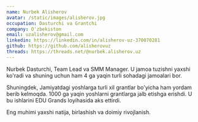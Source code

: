 ```yaml
---
name: Nurbek Alisherov
avatar: /static/images/alisherov.jpg
occupation: Dasturchi va Grantchi
company: O'zbekiston
email: uzalisherov@gmail.com
linkedin: https://linkedin.com/in/alisherov-uz-370070281
github: https://github.com/alisherovuz
threads: https://threads.net/@nurbek.alisherov.uz
---
```


Nurbek Dasturchi, Team Lead va SMM Manager. U jamoa tuzishni yaxshi ko'radi va shuning uchun ham 4 ga yaqin turli sohadagi jamoalari bor.

Shuningdek, Jamiyatdagi yoshlarga turli xil grantlar bo'yicha ham yordam berib kelmoqda. 1000 ga yaqin yoshlarni grantlarga jalb etishga erishdi. U bu ishlarini EDU Grands loyihasida aks ettirdi.

Eng muhimi yaxshi natija, birlashish va doimiy rivojlanish.
